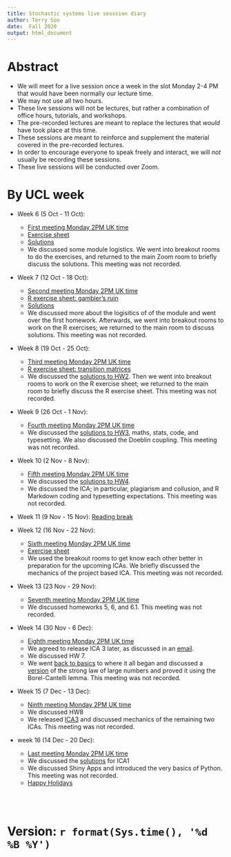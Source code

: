 ```yaml
---
title: Stochastic systems live sesssion diary
author: Terry Soo
date:  Fall 2020
output: html_document
---
```


#  Abstract

* We will meet for a live session once a week in the slot Monday 2-4 PM that would have been normally our lecture time.   
* We may not use all two hours.    
* These live sessions will not be lectures, but rather a combination of office hours, tutorials, and workshops.   
* The pre-recorded lectures are meant to replace the lectures that *would* have took place at this time.   
*  These sessions are meant to reinforce and supplement the material covered in the pre-recorded lectures. 
* In order to encourage everyone to speak freely and interact, we will *not* usually be recording these sessions.
* These live sessions will be conducted over Zoom. 




# By UCL week


* Week 6 (5 Oct - 11 Oct): 

    + [First meeting Monday 2PM UK time](https://ucl.zoom.us/j/5904204711)
    + [Exercise sheet](https://tsoo-math.github.io/ucl/class1.html)
    +  [Solutions](https://tsoo-math.github.io/ucl/class1sol.html)
    +  We discussed some module logistics.  We went into breakout rooms to do the exercises, and returned to the main Zoom room to briefly discuss the solutions.  This meeting was not recorded.   
* Week 7 (12 Oct - 18 Oct):
    +  [Second meeting Monday 2PM UK time](https://ucl.zoom.us/j/5904204711)
    +  [R exercise sheet: gambler's ruin](https://tsoo-math.github.io/ucl/gambler.html)
    +  [Solutions](https://tsoo-math.github.io/ucl/gambler-sol.html)
    +  We discussed more about the logisitics of of the module and went over the first homework.  Afterwards, we went into breakout rooms to work on the R exercises; we returned to the main room to discuss solutions.  This meeting was not recorded.
* Week 8 (19 Oct - 25 Oct):
    +  [Third meeting Monday 2PM UK time](https://ucl.zoom.us/j/5904204711)
    +  [R exercise sheet: transition matrices](https://tsoo-math.github.io/ucl/class3.html)
    +  We discussed the [solutions to HW2](https://tsoo-math.github.io/ucl/QHW2-sol.html).  Then we went into breakout rooms to work on the R exercise sheet; we returned to the main room to briefly discuss the  R exercise sheet.  This meeting was not recorded.
* Week 9 (26 Oct - 1 Nov):
    +  [Fourth meeting Monday 2PM UK time](https://ucl.zoom.us/j/5904204711)
    +  We discussed the [solutions to HW3](https://tsoo-math.github.io/ucl/QHW3-sol.html), maths, stats, code, and typesetting.  We also discussed the Doeblin coupling.  This meeting was not recorded.
* Week 10 (2 Nov - 8 Nov):   
    +  [Fifth meeting Monday 2PM UK time](https://ucl.zoom.us/j/5904204711)
    +  We discussed the [solutions to HW4](https://tsoo-math.github.io/ucl/QHW4-sol.html).   
    +  We discussed the ICA; in particular,  plagiarism and collusion, and R Markdown coding and typesetting expectations.    This meeting was not recorded.
    
* Week 11 (9 Nov - 15 Nov):  [Reading break](https://www.youtube.com/watch?v=kI6MWZrl8v8)


* Week 12 (16 Nov - 22 Nov): 
    +  [Sixth meeting Monday 2PM UK time](https://ucl.zoom.us/j/5904204711)
    +  [Exercise sheet](https://tsoo-math.github.io/ucl/class6.html)
    +  We used the breakout rooms to get know each other better in preparation for the upcoming ICAs.  We briefly discussed the mechanics of the project based ICA.  This meeting was not recorded.   

* Week 13 (23 Nov - 29 Nov):
    +  [Seventh meeting Monday 2PM UK time](https://ucl.zoom.us/j/5904204711)
    +   We discussed homeworks 5, 6, and 6.1.  This meeting was not recorded.

* Week 14 (30 Nov - 6 Dec): 
    +  [Eighth meeting Monday 2PM UK time](https://ucl.zoom.us/j/5904204711)
    +  We agreed to release ICA 3 later, as discussed in an [email](https://moodle.ucl.ac.uk/blocks/quickmail/message.php?id=74063).  
    +  We discussed HW 7.
    +  We went [back to basics](https://youtu.be/0Tj8wDy2cfQ) to where it all began and discussed  a [version](https://tsoo-math.github.io/ucl/borel.html) of the strong law of large numbers and proved it using the Borel-Cantelli lemma.  This meeting was not recorded.

* Week 15 (7 Dec - 13 Dec):
    +  [Ninth meeting Monday 2PM UK time](https://ucl.zoom.us/j/5904204711)
    +   We discussed HW8
    +   We released [ICA3](https://tsoo-math.github.io/ucl/ica3-stat9-release.html) and discussed mechanics of the remaining two ICAs.  This meeting was not recorded.


* week 16 (14 Dec - 20 Dec):
    +  [Last meeting Monday 2PM UK time](https://ucl.zoom.us/j/5904204711)
    +  We discussed the [solutions](https://tsoo-math.github.io/ucl/ica-stat9.html) for ICA1
    +  We discussed Shiny Apps and introduced the very basics of Python.  This meeting was not recorded.
    +  [Happy Holidays](https://www.youtube.com/watch?v=mmZBC92pgrE)

<br>
<br>

# Version: `r format(Sys.time(), '%d %B %Y')`

<br>
<br>
<br>
